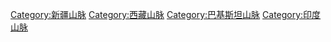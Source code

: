 {{Commons cat|Karakoram}}
{{Catmore|喀喇昆仑山脉}}

[[Category:新疆山脉|Category:新疆山脉]]
[[Category:西藏山脉|Category:西藏山脉]]
[[Category:巴基斯坦山脉|Category:巴基斯坦山脉]]
[[Category:印度山脉|Category:印度山脉]]